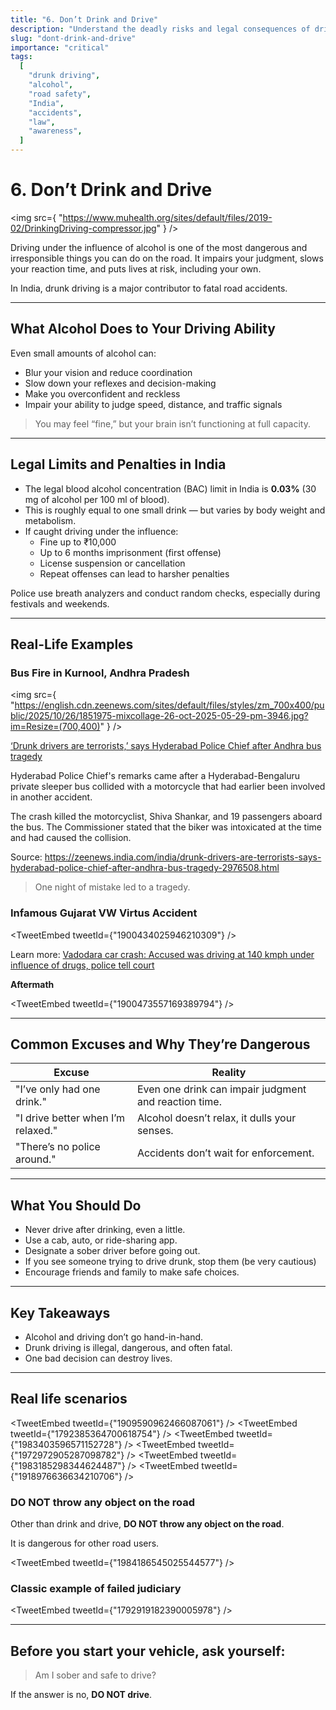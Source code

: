 ```yaml
---
title: "6. Don’t Drink and Drive"
description: "Understand the deadly risks and legal consequences of driving under the influence in India."
slug: "dont-drink-and-drive"
importance: "critical"
tags:
  [
    "drunk driving",
    "alcohol",
    "road safety",
    "India",
    "accidents",
    "law",
    "awareness",
  ]
---
```



# 6. Don’t Drink and Drive

<img
  src={
    "https://www.muhealth.org/sites/default/files/2019-02/DrinkingDriving-compressor.jpg"
  }
/>

Driving under the influence of alcohol is one of the most dangerous and irresponsible things you can do on the road. It impairs your judgment, slows your reaction time, and puts lives at risk, including your own.

In India, drunk driving is a major contributor to fatal road accidents.

---

## What Alcohol Does to Your Driving Ability

Even small amounts of alcohol can:

- Blur your vision and reduce coordination
- Slow down your reflexes and decision-making
- Make you overconfident and reckless
- Impair your ability to judge speed, distance, and traffic signals

> You may feel “fine,” but your brain isn’t functioning at full capacity.

---

## Legal Limits and Penalties in India

- The legal blood alcohol concentration (BAC) limit in India is **0.03%** (30 mg of alcohol per 100 ml of blood).
- This is roughly equal to one small drink — but varies by body weight and metabolism.
- If caught driving under the influence:
  - Fine up to ₹10,000
  - Up to 6 months imprisonment (first offense)
  - License suspension or cancellation
  - Repeat offenses can lead to harsher penalties

Police use breath analyzers and conduct random checks, especially during festivals and weekends.

---

## Real-Life Examples

### Bus Fire in Kurnool, Andhra Pradesh

<img
  src={
    "https://english.cdn.zeenews.com/sites/default/files/styles/zm_700x400/public/2025/10/26/1851975-mixcollage-26-oct-2025-05-29-pm-3946.jpg?im=Resize=(700,400)"
  }
/>

[‘Drunk drivers are terrorists,’ says Hyderabad Police Chief after Andhra bus tragedy](https://zeenews.india.com/india/drunk-drivers-are-terrorists-says-hyderabad-police-chief-after-andhra-bus-tragedy-2976508.html)

Hyderabad Police Chief's remarks came after a Hyderabad-Bengaluru private sleeper bus collided with a motorcycle that had earlier been involved in another accident.

The crash killed the motorcyclist, Shiva Shankar, and 19 passengers aboard the bus. The Commissioner stated that the biker was intoxicated at the time and had caused the collision.

Source: https://zeenews.india.com/india/drunk-drivers-are-terrorists-says-hyderabad-police-chief-after-andhra-bus-tragedy-2976508.html

> One night of mistake led to a tragedy.

### Infamous Gujarat VW Virtus Accident

<TweetEmbed tweetId={"1900434025946210309"} />

Learn more: [Vadodara car crash: Accused was driving at 140 kmph under influence of drugs, police tell court](https://indianexpress.com/article/cities/ahmedabad/vadodara-car-crash-volkswagen-influence-cocktail-of-drugs-police-9957313/)

**Aftermath**

<TweetEmbed tweetId={"1900473557169389794"} />

---

## Common Excuses and Why They’re Dangerous

| Excuse                             | Reality                                               |
| ---------------------------------- | ----------------------------------------------------- |
| "I’ve only had one drink."         | Even one drink can impair judgment and reaction time. |
| "I drive better when I’m relaxed." | Alcohol doesn’t relax, it dulls your senses.          |
| "There’s no police around."        | Accidents don’t wait for enforcement.                 |

---

## What You Should Do

- Never drive after drinking, even a little.
- Use a cab, auto, or ride-sharing app.
- Designate a sober driver before going out.
- If you see someone trying to drive drunk, stop them (be very cautious)
- Encourage friends and family to make safe choices.

---

## Key Takeaways

- Alcohol and driving don’t go hand-in-hand.
- Drunk driving is illegal, dangerous, and often fatal.
- One bad decision can destroy lives.

---

## Real life scenarios

<TweetEmbed tweetId={"1909590962466087061"} />
<TweetEmbed tweetId={"1792385364700618754"} />
<TweetEmbed tweetId={"1983403596571152728"} />
<TweetEmbed tweetId={"1972972905287098782"} />
<TweetEmbed tweetId={"1983185298344624487"} />
<TweetEmbed tweetId={"1918976636634210706"} />

### DO NOT throw any object on the road

Other than drink and drive, **DO NOT throw any object on the road**.

It is dangerous for other road users.

<TweetEmbed tweetId={"1984186545025544577"} />

### Classic example of **failed judiciary**

<TweetEmbed tweetId={"1792919182390005978"} />

---

## Before you start your vehicle, ask yourself:

> Am I sober and safe to drive?

If the answer is no, **DO NOT drive**.
